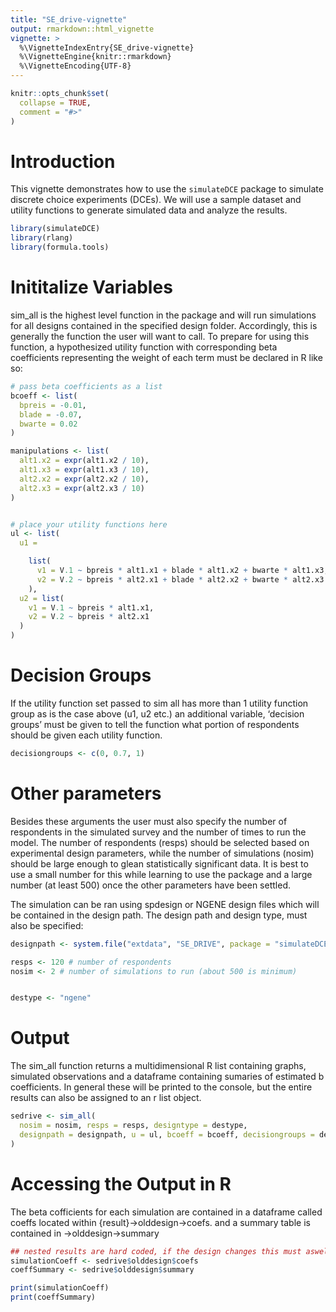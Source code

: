 ```yaml
---
title: "SE_drive-vignette"
output: rmarkdown::html_vignette
vignette: >
  %\VignetteIndexEntry{SE_drive-vignette}
  %\VignetteEngine{knitr::rmarkdown}
  %\VignetteEncoding{UTF-8}
---
```


<!-- There is an issue when creating these vignettes using usethis::use_vignette and 
devtools::build_vignettes() where the compilied vignette HTML files are placed in /doc
rather than inst/doc

Best Practice is to follow these steps
1. Create vignette using usethis::use_vignette("my-vignette")
2. After making changes, then run devtools::build_vignettes()
3. Rebuild using devtools::install(build_vignettes = TRUE)
4. Check that it is in the vignette environment using browseVigettes()

If vignette does not appear in gitHub, it is possibly due to a file heirarchy problem where rendered files 
appear in /doc instead of /inst/doc

To avoid this run:
tools::buildVignettes(dir = ".", tangle=TRUE)
dir.create("inst/doc")
file.copy(dir("vignettes", full.names=TRUE), "inst/doc", overwrite=TRUE)

More info here: https://community.rstudio.com/t/browsevignettes-mypackage-saying-no-vignettes-found/68656/7
-->

```r
knitr::opts_chunk$set(
  collapse = TRUE,
  comment = "#>"
)
```
# Introduction

This vignette demonstrates how to use the `simulateDCE` package to simulate discrete choice experiments (DCEs). We will use a sample dataset and utility functions to generate simulated data and analyze the results.

```r
library(simulateDCE)
library(rlang)
library(formula.tools)
```

# Inititalize Variables

sim_all is the highest level function in the package and will run simulations for all designs contained in the specified design folder. Accordingly, this is generally the function the user will want to call. To prepare for using this function, a hypothesized utility function with corresponding beta coefficients representing the weight of each term must be declared in R like so:

```r
# pass beta coefficients as a list
bcoeff <- list(
  bpreis = -0.01,
  blade = -0.07,
  bwarte = 0.02
)

manipulations <- list(
  alt1.x2 = expr(alt1.x2 / 10),
  alt1.x3 = expr(alt1.x3 / 10),
  alt2.x2 = expr(alt2.x2 / 10),
  alt2.x3 = expr(alt2.x3 / 10)
)


# place your utility functions here
ul <- list(
  u1 =

    list(
      v1 = V.1 ~ bpreis * alt1.x1 + blade * alt1.x2 + bwarte * alt1.x3,
      v2 = V.2 ~ bpreis * alt2.x1 + blade * alt2.x2 + bwarte * alt2.x3
    ),
  u2 = list(
    v1 = V.1 ~ bpreis * alt1.x1,
    v2 = V.2 ~ bpreis * alt2.x1
  )
)
```
# Decision Groups

If the utility function set passed to sim all has more than 1 utility function group as is the case above (u1, u2 etc.) an additional variable, 'decision groups' must be given to tell the function what portion of respondents should be given each utility function.

```r
decisiongroups <- c(0, 0.7, 1)
```

# Other parameters

Besides these arguments the user must also specify the number of respondents in the simulated survey and the number of times to run the model. The number of respondents (resps) should be selected based on experimental design parameters, while the number of simulations (nosim) should be large enough to glean statistically significant data. It is best to use a small number for this while learning to use the package and a large number (at least 500) once the other parameters have been settled.

The simulation can be ran using spdesign or NGENE design files which will be contained in the design path. The design path and design type, must also be specified: 

```r
designpath <- system.file("extdata", "SE_DRIVE", package = "simulateDCE")

resps <- 120 # number of respondents
nosim <- 2 # number of simulations to run (about 500 is minimum)


destype <- "ngene"
```

# Output

The sim_all function returns a multidimensional R list containing graphs, simulated observations and a dataframe containing sumaries of estimated b coefficients. In general these will be printed to the console, but the entire results can also be assigned to an r list object.

```r
sedrive <- sim_all(
  nosim = nosim, resps = resps, designtype = destype,
  designpath = designpath, u = ul, bcoeff = bcoeff, decisiongroups = decisiongroups
)
```

# Accessing the Output in R

The beta cofficients for each simulation are contained in a dataframe called coeffs located within {result}->olddesign->coefs. and a summary table is contained in ->olddesign->summary

```r
## nested results are hard coded, if the design changes this must aswell
simulationCoeff <- sedrive$olddesign$coefs
coeffSummary <- sedrive$olddesign$summary

print(simulationCoeff)
print(coeffSummary)
```


